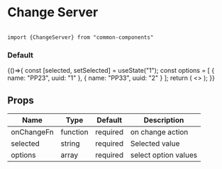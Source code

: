 

<Meta title="MDX|Change Server" component={ChangeServer} />

# Change Server


```

import {ChangeServer} from "common-components"

```


### Default
<Preview>
    <Story name="Default">
    {()=>{
      const [selected, setSelected] = useState("1");
  const options = [
    {
      name: "PP23",
      uuid: "1"
    },
    {
      name: "PP33",
      uuid: "2"
    }
  ];
  return (
    <>
      <ChangeServer
        selected={selected}
        options={options}
        onChangeFn={setSelected}
      />
    </>
  );
    }}
    </Story>
</Preview>



## Props

| Name       | Type     | Default  | Description          |
| ---------- | -------- | -------- | -------------------- |
| onChangeFn | function | required | on change action     |
| selected   | string   | required | Selected value       |
| options    | array    | required | select option values |